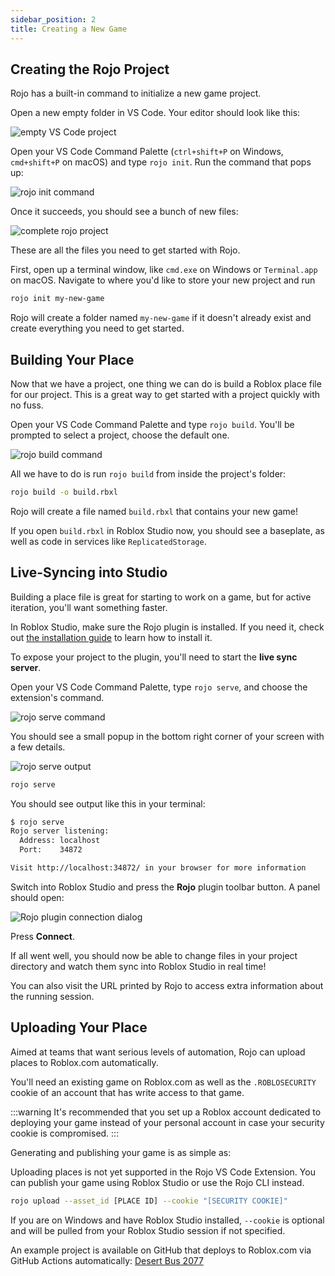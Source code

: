 ```yaml
---
sidebar_position: 2
title: Creating a New Game
---
```



## Creating the Rojo Project

Rojo has a built-in command to initialize a new game project.

<Tabs groupId="installation-kind">
<TabItem value="vscode" label="VS Code" default>

Open a new empty folder in VS Code. Your editor should look like this:

![empty VS Code project](/img/vscode/empty-project.png)

Open your VS Code Command Palette (`ctrl+shift+P` on Windows, `cmd+shift+P` on macOS) and type `rojo init`. Run the command that pops up:

![rojo init command](/img/vscode/init-command.png)

Once it succeeds, you should see a bunch of new files:

![complete rojo project](/img/vscode/init-output.png)

These are all the files you need to get started with Rojo.

</TabItem>
<TabItem value="cli" label="CLI">

First, open up a terminal window, like `cmd.exe` on Windows or `Terminal.app` on macOS. Navigate to where you'd like to store your new project and run

```sh
rojo init my-new-game
```

Rojo will create a folder named `my-new-game` if it doesn't already exist and create everything you need to get started.

</TabItem>
</Tabs>

## Building Your Place

Now that we have a project, one thing we can do is build a Roblox place file for our project. This is a great way to get started with a project quickly with no fuss.

<Tabs groupId="installation-kind">
<TabItem value="vscode" label="VS Code" default>

Open your VS Code Command Palette and type `rojo build`. You'll be prompted to select a project, choose the default one.

![rojo build command](/img/vscode/build-command.png)

</TabItem>
<TabItem value="cli" label="CLI">

All we have to do is run `rojo build` from inside the project's folder:

```sh
rojo build -o build.rbxl
```

</TabItem>
</Tabs>

Rojo will create a file named `build.rbxl` that contains your new game!

If you open `build.rbxl` in Roblox Studio now, you should see a baseplate, as well as code in services like `ReplicatedStorage`.

## Live-Syncing into Studio

Building a place file is great for starting to work on a game, but for active iteration, you'll want something faster.

In Roblox Studio, make sure the Rojo plugin is installed. If you need it, check out [the installation guide](installation.mdx) to learn how to install it.

To expose your project to the plugin, you'll need to start the **live sync server**.

<Tabs groupId="installation-kind">
<TabItem value="vscode" label="VS Code" default>

Open your VS Code Command Palette, type `rojo serve`, and choose the extension's command.

![rojo serve command](/img/vscode/serve-command.png)

You should see a small popup in the bottom right corner of your screen with a few details.

![rojo serve output](/img/vscode/serve-output.png)

</TabItem>
<TabItem value="cli" label="CLI">

```sh
rojo serve
```

You should see output like this in your terminal:

```sh
$ rojo serve
Rojo server listening:
  Address: localhost
  Port:    34872

Visit http://localhost:34872/ in your browser for more information
```

</TabItem>
</Tabs>

Switch into Roblox Studio and press the **Rojo** plugin toolbar button. A panel should open:

![Rojo plugin connection dialog](/img/plugin/connect-dialog.png)

Press **Connect**.

If all went well, you should now be able to change files in your project directory and watch them sync into Roblox Studio in real time!

You can also visit the URL printed by Rojo to access extra information about the running session.

## Uploading Your Place

Aimed at teams that want serious levels of automation, Rojo can upload places to Roblox.com automatically.

You'll need an existing game on Roblox.com as well as the `.ROBLOSECURITY` cookie of an account that has write access to that game.

:::warning
It's recommended that you set up a Roblox account dedicated to deploying your game instead of your personal account in case your security cookie is compromised.
:::

Generating and publishing your game is as simple as:

<Tabs groupId="installation-kind">
<TabItem value="vscode" label="VS Code" default>

Uploading places is not yet supported in the Rojo VS Code Extension. You can publish your game using Roblox Studio or use the Rojo CLI instead.

</TabItem>
<TabItem value="cli" label="CLI">

```sh
rojo upload --asset_id [PLACE ID] --cookie "[SECURITY COOKIE]"
```

If you are on Windows and have Roblox Studio installed, `--cookie` is optional and will be pulled from your Roblox Studio session if not specified.

An example project is available on GitHub that deploys to Roblox.com via GitHub Actions automatically: [Desert Bus 2077](https://github.com/Roblox/desert-bus-2077)

</TabItem>
</Tabs>
